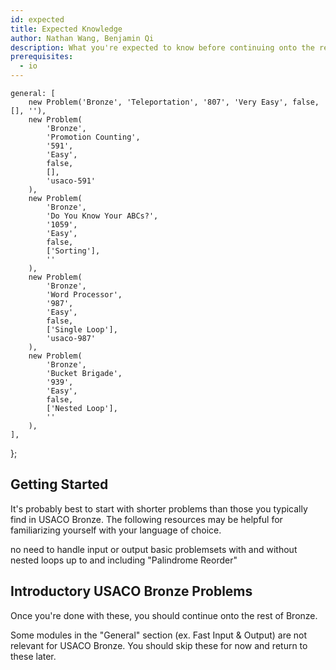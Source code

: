 ```yaml
---
id: expected
title: Expected Knowledge
author: Nathan Wang, Benjamin Qi
description: What you're expected to know before continuing onto the rest of USACO Bronze.
prerequisites:
  - io
---
```


	general: [
		new Problem('Bronze', 'Teleportation', '807', 'Very Easy', false, [], ''),
		new Problem(
			'Bronze',
			'Promotion Counting',
			'591',
			'Easy',
			false,
			[],
			'usaco-591'
		),
		new Problem(
			'Bronze',
			'Do You Know Your ABCs?',
			'1059',
			'Easy',
			false,
			['Sorting'],
			''
		),
		new Problem(
			'Bronze',
			'Word Processor',
			'987',
			'Easy',
			false,
			['Single Loop'],
			'usaco-987'
		),
		new Problem(
			'Bronze',
			'Bucket Brigade',
			'939',
			'Easy',
			false,
			['Nested Loop'],
			''
		),
	],
};

## Getting Started

It's probably best to start with shorter problems than those you typically find in USACO Bronze. The following resources may be helpful for familiarizing yourself with your language of choice.

<!-- Resources below (including starred ones) are optional. -->

<Resources>
	<Resource
		source="CodeSignal"
		title="Arcade, Interview Practice"
		url="https://codesignal.com/"
	>
		no need to handle input or output
	</Resource>
	<Resource
		source="VPlanet"
		title="Learn to Code"
		url="https://www.vplanetcoding.com/course1"
	>
		basic problemsets with and without nested loops
	</Resource>
	<Resource
		source="CSES"
		title="Introductory Problems"
		url="https://cses.fi/problemset/list/"
	>
		up to and including "Palindrome Reorder"
	</Resource>
</Resources>

## Introductory USACO Bronze Problems

<!-- The following problems require relatively little programming experience and no algorithmic knowledge. -->

<Problems problems={problems.general} />

Once you're done with these, you should continue onto the rest of Bronze.

<Warning>

Some modules in the "General" section (ex. Fast Input & Output) are not relevant for USACO Bronze. You should skip these for now and return to these later.

<!-- However, make sure to check [Code Conventions](/general/code-con) for the templates that will be used for code snippets in later modules!
 -->

</Warning>
